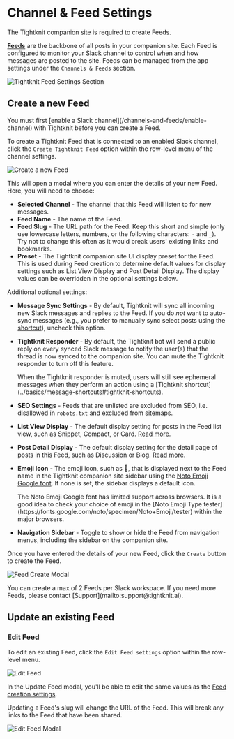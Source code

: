 
# Channel & Feed Settings

<Callout type="info">
  The Tightknit companion site is required to create Feeds.
</Callout>

**[Feeds](../tightknit-site/feed)** are the backbone of all posts in your companion site.
Each Feed is configured to monitor your Slack channel to control when and how messages are posted to the site. Feeds can be managed from the app settings under the `Channels & Feeds` section.

![Tightknit Feed Settings Section](/slack-administration/channel-and-feed-settings.png)

## Create a new Feed

<Callout type="info">
  You must first [enable a Slack channel](/channels-and-feeds/enable-channel)
  with Tightknit before you can create a Feed.
</Callout>

To create a Tightknit Feed that is connected to an enabled Slack channel, click the `Create Tightknit Feed` option within the row-level menu of the channel settings.

![Create a new Feed](/slack-administration/channel-overflow-menu.png)

This will open a modal where you can enter the details of your new Feed.
Here, you will need to choose:

- **Selected Channel** - The channel that this Feed will listen to for new messages.
- **Feed Name** - The name of the Feed.
- **Feed Slug** - The URL path for the Feed. Keep this short and simple (only use lowercase letters, numbers, or the following characters: `-` and `_`). Try not to change this often as it would break users' existing links and bookmarks.
- **Preset** - The Tightknit companion site UI display preset for the Feed. This is used during Feed creation to determine default values for display settings such as List View Display and Post Detail Display. The display values can be overridden in the optional settings below.

Additional optional settings:

- **Message Sync Settings** - By default, Tightknit will sync all incoming new Slack messages and replies to the Feed. If you do _not_ want to auto-sync messages (e.g., you prefer to manually sync select posts using the [shortcut](../basics/message-shortcuts#tightknit-shortcuts)), uncheck this option.
- **Tightknit Responder** - By default, the Tightknit bot will send a public reply on every synced Slack message to notify the user(s) that the thread is now synced to the companion site. You can mute the Tightknit responder to turn off this feature.

  <Callout type="info" emoji="ℹ️">
    When the Tightknit responder is muted, users will still see ephemeral
    messages when they perform an action using a [Tightknit
    shortcut](../basics/message-shortcuts#tightknit-shortcuts).
  </Callout>

- **SEO Settings** - Feeds that are unlisted are excluded from SEO, i.e. disallowed in `robots.txt` and excluded from sitemaps.
- **List View Display** - The default display setting for posts in the Feed list view, such as Snippet, Compact, or Card. [Read more](../tightknit-site/feed.mdx#display-settings).
- **Post Detail Display** - The default display setting for the detail page of posts in this Feed, such as Discussion or Blog. [Read more](../tightknit-site/post.mdx#display-settings).
- **Emoji Icon** - The emoji icon, such as 📡, that is displayed next to the Feed name in the Tightknit companion site sidebar using the [Noto Emoji Google font](https://fonts.google.com/noto/specimen/Noto+Emoji). If none is set, the sidebar displays a default icon.

  <Callout type="warning" emoji="⚠️">
    The Noto Emoji Google font has limited support across browsers. It is a good
    idea to check your choice of emoji in the [Noto Emoji Type
    tester](https://fonts.google.com/noto/specimen/Noto+Emoji/tester) within the
    major browsers.
  </Callout>

- **Navigation Sidebar** - Toggle to show or hide the Feed from navigation menus, including the sidebar on the companion site.

Once you have entered the details of your new Feed, click the `Create` button to create the Feed.

![Feed Create Modal](/slack-administration/feed-create-modal.png)

<Callout>
  You can create a max of 2 Feeds per Slack workspace. If you need more Feeds,
  please contact [Support](mailto:support@tightknit.ai).
</Callout>

## Update an existing Feed

### Edit Feed

To edit an existing Feed, click the `Edit Feed settings` option within the row-level menu.

![Edit Feed](/slack-administration/feed-overflow-menu.png)

In the Update Feed modal, you'll be able to edit the same values as the [Feed creation settings](#create-a-new-feed).

<Callout type="warning" emoji="⚠️">
  Updating a Feed's slug will change the URL of the Feed. This will break any
  links to the Feed that have been shared.
</Callout>

![Edit Feed Modal](/slack-administration/feed-update-modal.png)
